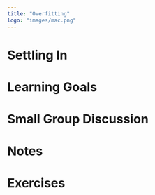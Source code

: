 ```yaml
---
title: "Overfitting"
logo: "images/mac.png"
---
```


# Settling In {.unnumbered}

# Learning Goals {.unnumbered}

# Small Group Discussion {.unnumbered}

# Notes {.unnumbered}

# Exercises {.unnumbered}
